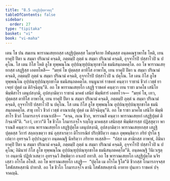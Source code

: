 ```yaml
---
title: "8.5 เสฏฺฐิปุตฺตวตฺถุ"
tableOfContents: false
sidebar:
  order: 27
type: "tipitaka"
basket: "vi"
book: "vi-maha"
---
```



<DynamicBreadcrumb />

<Division number="333" book="vi-maha">

<Paragraph number="1577" book="vi-maha">
เตน โข ปน สมเยน พาราณเสยฺยกสฺส เสฏฺฐิปุตฺตสฺส โมกฺขจิกาย กีฬนฺตสฺส อนฺตคณฺฐาพาโธ โหติ, เยน ยาคุปิ ปีตา น สมฺมา ปริณามํ คจฺฉติ, ภตฺตมฺปิ ภุตฺตํ น สมฺมา ปริณามํ คจฺฉติ, อุจฺจาโรปิ ปสฺสาโวปิ น ปคุโณ. โส เตน กิโส โหติ ลูโข ทุพฺพณฺโณ อุปฺปณฺฑุปฺปณฺฑุกชาโต ธมนิสนฺถตคตฺโต. อถ โข พาราณเสยฺยกสฺส เสฏฺฐิสฺส เอตทโหสิ—  “มยฺหํ โข ปุตฺตสฺส ตาทิโส อาพาโธ, เยน ยาคุปิ ปีตา น สมฺมา ปริณามํ คจฺฉติ, ภตฺตมฺปิ ภุตฺตํ น สมฺมา ปริณามํ คจฺฉติ, อุจฺจาโรปิ ปสฺสาโวปิ น ปคุโณ. โส เตน กิโส ลูโข ทุพฺพณฺโณ อุปฺปณฺฑุปฺปณฺฑุกชาโต ธมนิสนฺถตคตฺโต. ยนฺนูนาหํ ราชคหํ คนฺตฺวา ราชานํ ชีวกํ เวชฺชํ ยาเจยฺยํ ปุตฺตํ เม ติกิจฺฉิตุนฺ”ติ. อถ โข พาราณเสยฺยโก เสฏฺฐิ ราชคหํ คนฺตฺวา เยน ราชา มาคโธ เสนิโย พิมฺพิสาโร เตนุปสงฺกมิ, อุปสงฺกมิตฺวา ราชานํ มาคธํ เสนิยํ พิมฺพิสารํ เอตทโวจ—  “มยฺหํ โข, เทว, ปุตฺตสฺส ตาทิโส อาพาโธ, เยน ยาคุปิ ปีตา น สมฺมา ปริณามํ คจฺฉติ, ภตฺตมฺปิ ภุตฺตํ น สมฺมา ปริณามํ คจฺฉติ, อุจฺจาโรปิ ปสฺสาโวปิ น ปคุโณ. โส เตน กิโส ลูโข ทุพฺพณฺโณ อุปฺปณฺฑุปฺปณฺฑุกชาโต ธมนิสนฺถตคตฺโต. สาธุ เทโว ชีวกํ เวชฺชํ อาณาเปตุ ปุตฺตํ เม ติกิจฺฉิตุนฺ”ติ.
</Paragraph>

<Paragraph number="1578" book="vi-maha">
อถ โข ราชา มาคโธ เสนิโย พิมฺพิสาโร ชีวกํ โกมารภจฺจํ อาณาเปสิ—  “คจฺฉ, ภเณ ชีวก, พาราณสึ คนฺตฺวา พาราณเสยฺยกํ เสฏฺฐิปุตฺตํ ติกิจฺฉาหี”ติ. “เอวํ, เทวา”ติ โข ชีวโก โกมารภจฺโจ รญฺโญ มาคธสฺส เสนิยสฺส พิมฺพิสารสฺส ปฏิสฺสุตฺวา พาราณสึ คนฺตฺวา เยน พาราณเสยฺยโก เสฏฺฐิปุตฺโต เตนุปสงฺกมิ, อุปสงฺกมิตฺวา พาราณเสยฺยกสฺส เสฏฺฐิปุตฺตสฺส วิการํ สลฺลกฺเขตฺวา ชนํ อุสฺสาเรตฺวา ติโรกรณิยํ ปริกฺขิปิตฺวา ถมฺเภ อุพฺพนฺธิตฺวา ภริยํ ปุรโต ฐเปตฺวา อุทรจฺฉวึ อุปฺปาเฏตฺวา อนฺตคณฺฐึ นีหริตฺวา ภริยาย ทเสฺสสิ—  “ปสฺส เต สามิกสฺส อาพาธํ, อิมินา ยาคุปิ ปีตา น สมฺมา ปริณามํ คจฺฉติ, ภตฺตมฺปิ ภุตฺตํ น สมฺมา ปริณามํ คจฺฉติ, อุจฺจาโรปิ ปสฺสาโวปิ น ปคุโณ; อิมินายํ กิโส ลูโข ทุพฺพณฺโณ อุปฺปณฺฑุปฺปณฺฑุกชาโต ธมนิสนฺถตคตฺโต”ติ. อนฺตคณฺฐึ วินิเวเฐตฺวา อนฺตานิ ปฏิปเวเสตฺวา อุทรจฺฉวึ สิพฺพิตฺวา อาเลปํ อทาสิ. อถ โข พาราณเสยฺยโก เสฏฺฐิปุตฺโต นจิรเสฺสว อโรโค อโหสิ. อถ โข พาราณเสยฺยโก เสฏฺฐิ—  “ปุตฺโต เม อโรโค ฐิโต”ติ ชีวกสฺส โกมารภจฺจสฺส โสฬสสหสฺสานิ ปาทาสิ. อถ โข ชีวโก โกมารภจฺโจ ตานิ โสฬสสหสฺสานิ อาทาย ปุนเทว ราชคหํ ปจฺจาคญฺฉิ.
</Paragraph>
</Division>
